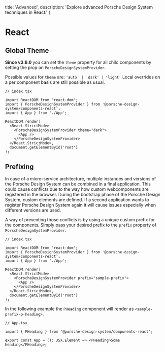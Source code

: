   title: 'Advanced',
  description: 'Explore advanced Porsche Design System techniques in React.'
}

# React

## Global Theme

**Since v3.9.0** you can set the `theme` property for all child components by setting the prop on
`PorscheDesignSystemProvider`.

Possible values for `theme` are: `'auto' | 'dark' | 'light'`
Local overrides on a per component basis are still possible as usual.

```tsx
// index.tsx

import ReactDOM from 'react-dom';
import { PorscheDesignSystemProvider } from '@porsche-design-system/components-react';
import { App } from './App';

ReactDOM.render(
  <React.StrictMode>
    <PorscheDesignSystemProvider theme="dark">
      <App />
    </PorscheDesignSystemProvider>
  </React.StrictMode>,
  document.getElementById('root')
);
```

## Prefixing

In case of a micro-service architecture, multiple instances and versions of the Porsche Design System can be combined in
a final application. This could cause conflicts due to the way how custom webcomponents are registered in the browser.
During the bootstrap phase of the Porsche Design System, custom elements are defined. If a second application wants to
register Porsche Design System again it will cause issues especially when different versions are used.

A way of preventing those conflicts is by using a unique custom prefix for the components. Simply pass your desired
prefix to the `prefix` property of `PorscheDesignSystemProvider`.

```tsx
// index.tsx

import ReactDOM from 'react-dom';
import { PorscheDesignSystemProvider } from '@porsche-design-system/components-react';
import { App } from './App';

ReactDOM.render(
  <React.StrictMode>
    <PorscheDesignSystemProvider prefix="sample-prefix">
      <App />
    </PorscheDesignSystemProvider>
  </React.StrictMode>,
  document.getElementById('root')
);
```

In the following example the `PHeading` component will render as `<sample-prefix-p-heading>`.

```tsx
// App.tsx

import { PHeading } from '@porsche-design-system/components-react';

export const App = (): JSX.Element => <PHeading>Some heading</PHeading>;
```

